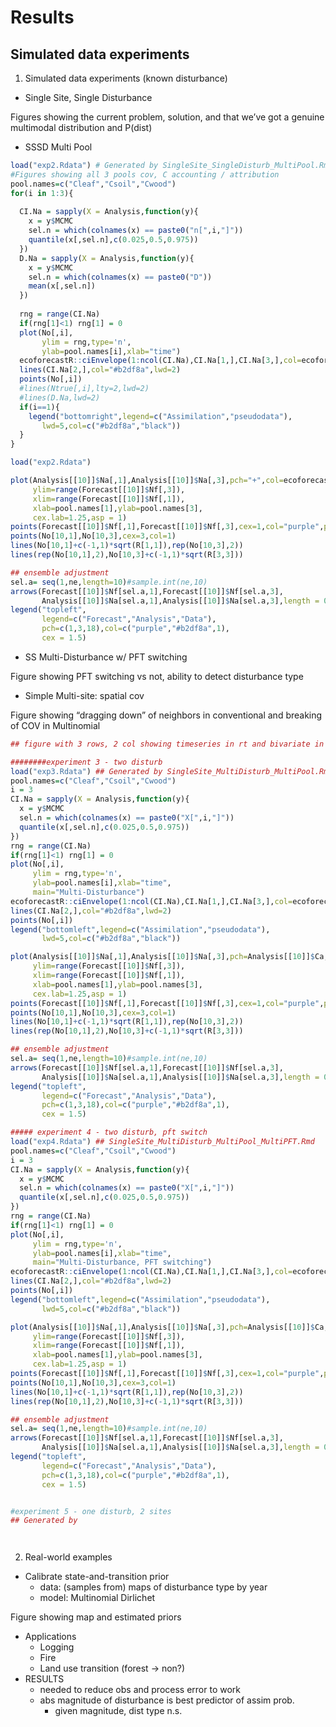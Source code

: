 # Results

## Simulated data experiments

1. Simulated data experiments (known disturbance)
  + Single Site, Single Disturbance

Figures showing the current problem, solution, and that we've got a genuine multimodal distribution and P(dist)

  + SSSD Multi Pool

```r
load("exp2.Rdata") # Generated by SingleSite_SingleDisturb_MultiPool.Rmd
#Figures showing all 3 pools cov, C accounting / attribution 
pool.names=c("Cleaf","Csoil","Cwood")
for(i in 1:3){
  
  CI.Na = sapply(X = Analysis,function(y){
    x = y$MCMC
    sel.n = which(colnames(x) == paste0("n[",i,"]"))
    quantile(x[,sel.n],c(0.025,0.5,0.975))
  })
  D.Na = sapply(X = Analysis,function(y){
    x = y$MCMC
    sel.n = which(colnames(x) == paste0("D"))
    mean(x[,sel.n])
  })
  
  rng = range(CI.Na)
  if(rng[1]<1) rng[1] = 0
  plot(No[,i],
       ylim = rng,type='n',
       ylab=pool.names[i],xlab="time")
  ecoforecastR::ciEnvelope(1:ncol(CI.Na),CI.Na[1,],CI.Na[3,],col=ecoforecastR::col.alpha('#b2df8a',0.7))
  lines(CI.Na[2,],col="#b2df8a",lwd=2)
  points(No[,i])
  #lines(Ntrue[,i],lty=2,lwd=2)
  #lines(D.Na,lwd=2)
  if(i==1){
    legend("bottomright",legend=c("Assimilation","pseudodata"),
       lwd=5,col=c("#b2df8a","black"))
  }
}
```

```r
load("exp2.Rdata")

plot(Analysis[[10]]$Na[,1],Analysis[[10]]$Na[,3],pch="+",col=ecoforecastR::col.alpha("#b2df8a",alpha=1),
     ylim=range(Forecast[[10]]$Nf[,3]),
     xlim=range(Forecast[[10]]$Nf[,1]),
     xlab=pool.names[1],ylab=pool.names[3],
     cex.lab=1.25,asp = 1)
points(Forecast[[10]]$Nf[,1],Forecast[[10]]$Nf[,3],cex=1,col="purple",pch=18)
points(No[10,1],No[10,3],cex=3,col=1)
lines(No[10,1]+c(-1,1)*sqrt(R[1,1]),rep(No[10,3],2))
lines(rep(No[10,1],2),No[10,3]+c(-1,1)*sqrt(R[3,3]))

## ensemble adjustment
sel.a= seq(1,ne,length=10)#sample.int(ne,10)
arrows(Forecast[[10]]$Nf[sel.a,1],Forecast[[10]]$Nf[sel.a,3],
       Analysis[[10]]$Na[sel.a,1],Analysis[[10]]$Na[sel.a,3],length = 0.1,lwd = 0.5)   
legend("topleft",
       legend=c("Forecast","Analysis","Data"),
       pch=c(1,3,18),col=c("purple","#b2df8a",1),
       cex = 1.5)
```

  
  + SS Multi-Disturbance w/ PFT switching

Figure showing PFT switching vs not, ability to detect disturbance type  

  + Simple Multi-site: spatial cov
  
Figure showing "dragging down" of neighbors in conventional and breaking of COV in Multinomial

```r
## figure with 3 rows, 2 col showing timeseries in rt and bivariate in left

########experiment 3 - two disturb
load("exp3.Rdata") ## Generated by SingleSite_MultiDisturb_MultiPool.Rmd
pool.names=c("Cleaf","Csoil","Cwood")
i = 3
CI.Na = sapply(X = Analysis,function(y){
  x = y$MCMC
  sel.n = which(colnames(x) == paste0("X[",i,"]"))
  quantile(x[,sel.n],c(0.025,0.5,0.975))
})
rng = range(CI.Na)
if(rng[1]<1) rng[1] = 0
plot(No[,i],
     ylim = rng,type='n',
     ylab=pool.names[i],xlab="time",
     main="Multi-Disturbance")
ecoforecastR::ciEnvelope(1:ncol(CI.Na),CI.Na[1,],CI.Na[3,],col=ecoforecastR::col.alpha('#b2df8a',0.7))
lines(CI.Na[2,],col="#b2df8a",lwd=2)
points(No[,i])
legend("bottomleft",legend=c("Assimilation","pseudodata"),
       lwd=5,col=c("#b2df8a","black"))

plot(Analysis[[10]]$Na[,1],Analysis[[10]]$Na[,3],pch=Analysis[[10]]$Ca,col=ecoforecastR::col.alpha("#b2df8a",alpha=1),
     ylim=range(Forecast[[10]]$Nf[,3]),
     xlim=range(Forecast[[10]]$Nf[,1]),
     xlab=pool.names[1],ylab=pool.names[3],
     cex.lab=1.25,asp = 1)
points(Forecast[[10]]$Nf[,1],Forecast[[10]]$Nf[,3],cex=1,col="purple",pch=18)
points(No[10,1],No[10,3],cex=3,col=1)
lines(No[10,1]+c(-1,1)*sqrt(R[1,1]),rep(No[10,3],2))
lines(rep(No[10,1],2),No[10,3]+c(-1,1)*sqrt(R[3,3]))

## ensemble adjustment
sel.a= seq(1,ne,length=10)#sample.int(ne,10)
arrows(Forecast[[10]]$Nf[sel.a,1],Forecast[[10]]$Nf[sel.a,3],
       Analysis[[10]]$Na[sel.a,1],Analysis[[10]]$Na[sel.a,3],length = 0.1,lwd = 0.5)   
legend("topleft",
       legend=c("Forecast","Analysis","Data"),
       pch=c(1,3,18),col=c("purple","#b2df8a",1),
       cex = 1.5)

##### experiment 4 - two disturb, pft switch
load("exp4.Rdata") ## SingleSite_MultiDisturb_MultiPool_MultiPFT.Rmd
pool.names=c("Cleaf","Csoil","Cwood")
i = 3
CI.Na = sapply(X = Analysis,function(y){
  x = y$MCMC
  sel.n = which(colnames(x) == paste0("X[",i,"]"))
  quantile(x[,sel.n],c(0.025,0.5,0.975))
})
rng = range(CI.Na)
if(rng[1]<1) rng[1] = 0
plot(No[,i],
     ylim = rng,type='n',
     ylab=pool.names[i],xlab="time",
     main="Multi-Disturbance, PFT switching")
ecoforecastR::ciEnvelope(1:ncol(CI.Na),CI.Na[1,],CI.Na[3,],col=ecoforecastR::col.alpha('#b2df8a',0.7))
lines(CI.Na[2,],col="#b2df8a",lwd=2)
points(No[,i])
legend("bottomleft",legend=c("Assimilation","pseudodata"),
       lwd=5,col=c("#b2df8a","black"))

plot(Analysis[[10]]$Na[,1],Analysis[[10]]$Na[,3],pch=Analysis[[10]]$Ca,col=ecoforecastR::col.alpha("#b2df8a",alpha=1),
     ylim=range(Forecast[[10]]$Nf[,3]),
     xlim=range(Forecast[[10]]$Nf[,1]),
     xlab=pool.names[1],ylab=pool.names[3],
     cex.lab=1.25,asp = 1)
points(Forecast[[10]]$Nf[,1],Forecast[[10]]$Nf[,3],cex=1,col="purple",pch=18)
points(No[10,1],No[10,3],cex=3,col=1)
lines(No[10,1]+c(-1,1)*sqrt(R[1,1]),rep(No[10,3],2))
lines(rep(No[10,1],2),No[10,3]+c(-1,1)*sqrt(R[3,3]))

## ensemble adjustment
sel.a= seq(1,ne,length=10)#sample.int(ne,10)
arrows(Forecast[[10]]$Nf[sel.a,1],Forecast[[10]]$Nf[sel.a,3],
       Analysis[[10]]$Na[sel.a,1],Analysis[[10]]$Na[sel.a,3],length = 0.1,lwd = 0.5)   
legend("topleft",
       legend=c("Forecast","Analysis","Data"),
       pch=c(1,3,18),col=c("purple","#b2df8a",1),
       cex = 1.5)


#experiment 5 - one disturb, 2 sites
## Generated by 




```


  
2. Real-world examples
  + Calibrate state-and-transition prior
    * data: (samples from) maps of disturbance type by year
    * model: Multinomial Dirlichet

Figure showing map and estimated priors
  
  + Applications
    + Logging
    + Fire
    + Land use transition (forest -> non?)
    
* RESULTS
  * needed to reduce obs and process error to work
  * abs magnitude of disturbance is best predictor of assim prob.
    * given magnitude, dist type n.s.